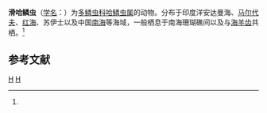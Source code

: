 {{Speciesbox
| genus = Harmothoe
| species = minuta
| authority = (Potts, 1909)<ref name='id10440'>{{cite web| url =http://www.bioinfo.cn/db05/BjdwSpecies.php?action=view&id=10440| title =滑哈鳞虫| work =《中国动物物种编目数据库》| publisher =中国科学院微生物研究所| author =中国科学院动物研究所| accessdate =2009-04-16| deadurl =yes| archiveurl =https://web.archive.org/web/20160305074342/http://www.bioinfo.cn/db05/BjdwSpecies.php?action=view&id=10440| archivedate =2016-03-05}}</ref>
}}

'''滑哈鳞虫'''（[[学名|学名]]：{{lang|la|''Harmothoe minuta''}}）为[[多鳞虫科|多鳞虫科]][[哈鳞虫属|哈鳞虫属]]的动物。分布于印度洋安达曼海、[[马尔代夫|马尔代夫]]、[[红海|红海]]、苏伊士以及中国[[南海|南海]]等海域，一般栖息于南海珊瑚礁间以及与[[海羊齿|海羊齿]]共栖。<ref name='id10440'/>

== 参考文献 ==
{{reflist}}

{{Taxonbar|from=Q5100923}}

[[Category:哈鳞虫属|H]]
[[Category:1909年描述的动物|H]]


{{环节动物小作品}}